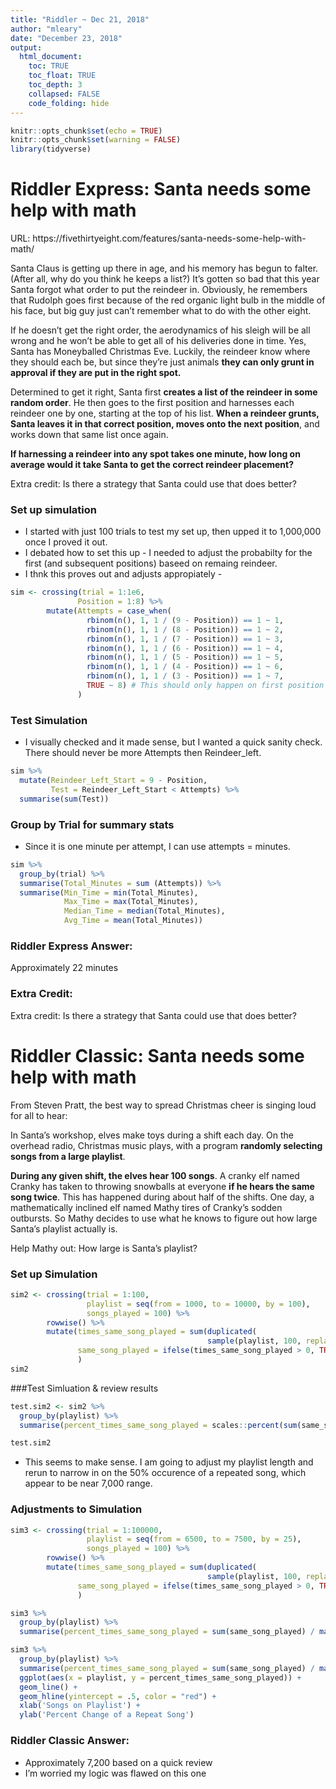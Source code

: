 ```yaml
---
title: "Riddler ~ Dec 21, 2018"
author: "mleary"
date: "December 23, 2018"
output: 
  html_document:
    toc: TRUE
    toc_float: TRUE
    toc_depth: 3
    collapsed: FALSE
    code_folding: hide
---
```


```r
knitr::opts_chunk$set(echo = TRUE)
knitr::opts_chunk$set(warning = FALSE)
library(tidyverse)

```

# Riddler Express: Santa needs some help with math 

URL: https://fivethirtyeight.com/features/santa-needs-some-help-with-math/

Santa Claus is getting up there in age, and his memory has begun to falter. (After all, why do you think he keeps a list?) It’s gotten so bad that this year Santa forgot what order to put the reindeer in. Obviously, he remembers that Rudolph goes first because of the red organic light bulb in the middle of his face, but big guy just can’t remember what to do with the other eight.

If he doesn’t get the right order, the aerodynamics of his sleigh will be all wrong and he won’t be able to get all of his deliveries done in time. Yes, Santa has Moneyballed Christmas Eve. Luckily, the reindeer know where they should each be, but since they’re just animals **they can only grunt in approval if they are put in the right spot.**

Determined to get it right, Santa first **creates a list of the reindeer in some random order**. He then goes to the first position and harnesses each reindeer one by one, starting at the top of his list. **When a reindeer grunts, Santa leaves it in that correct position, moves onto the next position**, and works down that same list once again.

**If harnessing a reindeer into any spot takes one minute, how long on average would it take Santa to get the correct reindeer placement?**

Extra credit: Is there a strategy that Santa could use that does better?

### Set up simulation

* I started with just 100 trials to test my set up, then upped it to 1,000,000 once I proved it out.
* I debated how to set this up - I needed to adjust the probabilty for the first (and subsequent positions) baseed on remaing reindeer.
* I thnk this proves out and adjusts appropiately -

```r

sim <- crossing(trial = 1:1e6,
               Position = 1:8) %>%
        mutate(Attempts = case_when(
                 rbinom(n(), 1, 1 / (9 - Position)) == 1 ~ 1,
                 rbinom(n(), 1, 1 / (8 - Position)) == 1 ~ 2,
                 rbinom(n(), 1, 1 / (7 - Position)) == 1 ~ 3,
                 rbinom(n(), 1, 1 / (6 - Position)) == 1 ~ 4,
                 rbinom(n(), 1, 1 / (5 - Position)) == 1 ~ 5,
                 rbinom(n(), 1, 1 / (4 - Position)) == 1 ~ 6,
                 rbinom(n(), 1, 1 / (3 - Position)) == 1 ~ 7,
                 TRUE ~ 8) # This should only happen on first position
               )
```

### Test Simulation

* I visually checked and it made sense, but I wanted a quick sanity check.  There should never be more Attempts then  Reindeer_left.

```r
sim %>%
  mutate(Reindeer_Left_Start = 9 - Position,
         Test = Reindeer_Left_Start < Attempts) %>% 
  summarise(sum(Test))


```

### Group by Trial for summary stats

* Since it is one minute per attempt, I can use attempts = minutes. 

```r
sim %>% 
  group_by(trial) %>% 
  summarise(Total_Minutes = sum (Attempts)) %>% 
  summarise(Min_Time = min(Total_Minutes),
            Max_Time = max(Total_Minutes),
            Median_Time = median(Total_Minutes),
            Avg_Time = mean(Total_Minutes))

```

### Riddler Express Answer:
  Approximately 22 minutes
  
### Extra Credit:

Extra credit: Is there a strategy that Santa could use that does better?


# Riddler Classic: Santa needs some help with math 

From Steven Pratt, the best way to spread Christmas cheer is singing loud for all to hear:

In Santa’s workshop, elves make toys during a shift each day. On the overhead radio, Christmas music plays, with a program **randomly selecting songs from a large playlist**.

**During any given shift, the elves hear 100 songs**. A cranky elf named Cranky has taken to throwing snowballs at everyone **if he hears the same song twice**. This has happened during about half of the shifts. One day, a mathematically inclined elf named Mathy tires of Cranky’s sodden outbursts. So Mathy decides to use what he knows to figure out how large Santa’s playlist actually is.

Help Mathy out: How large is Santa’s playlist?

### Set up Simulation
```r

sim2 <- crossing(trial = 1:100,
                 playlist = seq(from = 1000, to = 10000, by = 100),
                 songs_played = 100) %>% 
        rowwise() %>% 
        mutate(times_same_song_played = sum(duplicated(
                                            sample(playlist, 100, replace = TRUE))),
               same_song_played = ifelse(times_same_song_played > 0, TRUE, FALSE)
               )
sim2
```

###Test Simluation & review results

```r
test.sim2 <- sim2 %>% 
  group_by(playlist) %>% 
  summarise(percent_times_same_song_played = scales::percent(sum(same_song_played) / max(trial))) 

test.sim2
```

* This seems to make sense.  I am going to adjust my playlist length and rerun to narrow in on the 50% occurence of a repeated song, which appear to be near 7,000 range.

### Adjustments to Simulation 
```r
sim3 <- crossing(trial = 1:100000,
                 playlist = seq(from = 6500, to = 7500, by = 25),
                 songs_played = 100) %>% 
        rowwise() %>% 
        mutate(times_same_song_played = sum(duplicated(
                                            sample(playlist, 100, replace = TRUE))),
               same_song_played = ifelse(times_same_song_played > 0, TRUE, FALSE)
               )

sim3 %>% 
  group_by(playlist) %>% 
  summarise(percent_times_same_song_played = sum(same_song_played) / max(trial))

sim3 %>% 
  group_by(playlist) %>% 
  summarise(percent_times_same_song_played = sum(same_song_played) / max(trial)) %>% 
  ggplot(aes(x = playlist, y = percent_times_same_song_played)) +
  geom_line() +
  geom_hline(yintercept = .5, color = "red") +
  xlab('Songs on Playlist') +
  ylab('Percent Change of a Repeat Song')

```

### Riddler Classic Answer:
* Approximately 7,200 based on a quick review
* I'm worried my logic was flawed on this one